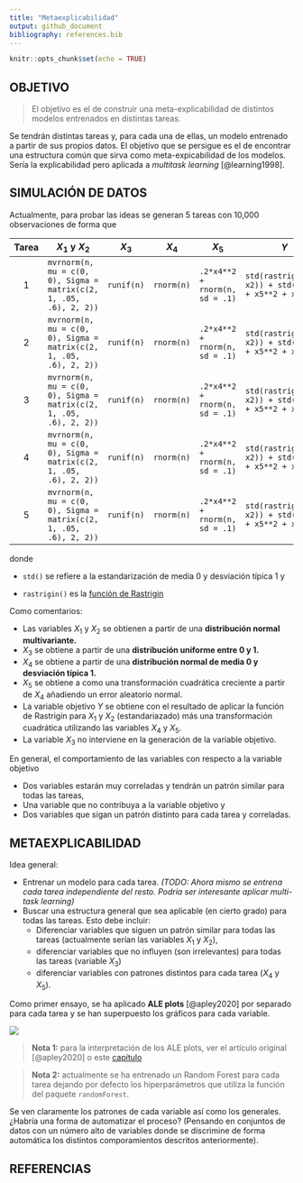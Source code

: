 ```yaml
---
title: "Metaexplicabilidad"
output: github_document
bibliography: references.bib
---
```


```r
knitr::opts_chunk$set(echo = TRUE)
```



## OBJETIVO

> El objetivo es el de construir una meta-explicabilidad de distintos modelos entrenados en distintas tareas.

Se tendrán distintas tareas y, para cada una de ellas, un modelo entrenado a partir de sus propios datos. El objetivo que se persigue es el de encontrar una estructura común que sirva como meta-expicabilidad de los modelos. Sería la explicabilidad pero aplicada a *multitask learning* [@learning1998].

## SIMULACIÓN DE DATOS

Actualmente, para probar las ideas se generan 5 tareas con 10,000 observaciones de forma que

| Tarea | $X_1$ y $X_2$                                                      | $X_3$      | $X_4$      | $X_5$                          | $Y$                                                   |
|:----------:|------------|------------|------------|------------|------------|
|   1   | `mvrnorm(n, mu = c(0, 0), Sigma = matrix(c(2, 1, .05, .6), 2, 2))` | `runif(n)` | `rnorm(n)` | `.2*x4**2 + rnorm(n, sd = .1)` | `std(rastrigin(x1, x2)) + std(x4**2 + x5**2 + x4*x5)` |
|   2   | `mvrnorm(n, mu = c(0, 0), Sigma = matrix(c(2, 1, .05, .6), 2, 2))` | `runif(n)` | `rnorm(n)` | `.2*x4**2 + rnorm(n, sd = .1)` | `std(rastrigin(x1, x2)) + std(x4**2 + x5**2 + x4*x5)` |
|   3   | `mvrnorm(n, mu = c(0, 0), Sigma = matrix(c(2, 1, .05, .6), 2, 2))` | `runif(n)` | `rnorm(n)` | `.2*x4**2 + rnorm(n, sd = .1)` | `std(rastrigin(x1, x2)) + std(x4**2 + x5**2 + x4*x5)` |
|   4   | `mvrnorm(n, mu = c(0, 0), Sigma = matrix(c(2, 1, .05, .6), 2, 2))` | `runif(n)` | `rnorm(n)` | `.2*x4**2 + rnorm(n, sd = .1)` | `std(rastrigin(x1, x2)) + std(x4**2 + x5**2 + x4*x5)` |
|   5   | `mvrnorm(n, mu = c(0, 0), Sigma = matrix(c(2, 1, .05, .6), 2, 2))` | `runif(n)` | `rnorm(n)` | `.2*x4**2 + rnorm(n, sd = .1)` | `std(rastrigin(x1, x2)) + std(x4**2 + x5**2 + x4*x5)` |

donde

-   `std()` se refiere a la estandarización de media 0 y desviación típica 1 y

-   `rastrigin()` es la [función de Rastrigin](https://en.wikipedia.org/wiki/Rastrigin_function)

Como comentarios:

-   Las variables $X_1$ y $X_2$ se obtienen a partir de una **distribución normal multivariante.**
-   $X_3$ se obtiene a partir de una **distribución uniforme entre 0 y 1.**
-   $X_4$ se obtiene a partir de una **distribución normal de media 0 y desviación típica 1.**
-   $X_5$ se obtiene a como una transformación cuadrática creciente a partir de $X_4$ añadiendo un error aleatorio normal.
-   La variable objetivo $Y$ se obtiene con el resultado de aplicar la función de Rastrigin para $X_1$ y $X_2$ (estandariazado) más una transformación cuadrática utilizando las variables $X_4$ y $X_5$.
-   La variable $X_3$ no interviene en la generación de la variable objetivo.

En general, el comportamiento de las variables con respecto a la variable objetivo

-   Dos variables estarán muy correladas y tendrán un patrón similar para todas las tareas,
-   Una variable que no contribuya a la variable objetivo y
-   Dos variables que sigan un patrón distinto para cada tarea y correladas.

## METAEXPLICABILIDAD

Idea general:

-   Entrenar un modelo para cada tarea. *(TODO: Ahora mismo se entrena cada tarea independiente del resto. Podría ser interesante aplicar multi-task learning)*
-   Buscar una estructura general que sea aplicable (en cierto grado) para todas las tareas. Esto debe incluir:
    -   Diferenciar variables que siguen un patrón similar para todas las tareas (actualmente serían las variables $X_1$ y $X_2$),
    -   diferenciar variables que no influyen (son irrelevantes) para todas las tareas (variable $X_3$)
    -   diferenciar variables con patrones distintos para cada tarea ($X_4$ y $X_5$).

Como primer ensayo, se ha aplicado **ALE plots** [@apley2020] por separado para cada tarea y se han superpuesto los gráficos para cada variable.

![](plots/ale_by_var.png)

> **Nota 1:** para la interpretación de los ALE plots, ver el artículo original [@apley2020] o este [capítulo](https://christophm.github.io/interpretable-ml-book/ale.html)

> **Nota 2:** actualmente se ha entrenado un Random Forest para cada tarea dejando por defecto los hiperparámetros que utiliza la función del paquete `randomForest`.

Se ven claramente los patrones de cada variable así como los generales. ¿Habría una forma de automatizar el proceso? (Pensando en conjuntos de datos con un número alto de variables donde se discrimine de forma automática los distintos comporamientos descritos anteriormente).

## REFERENCIAS
